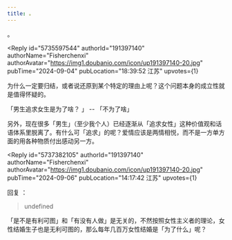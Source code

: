 ```yaml
---
title: 。
---
```



<Forum groupName="00后人生研究室" groupUrl="https://www.douban.com/group/739053/" archivedAt="2025-05-16T14:17:02.154Z">
  <Post
    id="310788261"
    title="。"
    url="https://www.douban.com/group/topic/310788261/?_spm_id=MjU4NzIyMDg5"
    pubTime="2024-09-19"
    highlightUserId="191397140"
  >
。

<Reply
  id="5735597544"
  authorId="191397140"
  authorName="Fisherchenxi"
  authorAvatar="https://img1.doubanio.com/icon/up191397140-20.jpg"
  pubTime="2024-09-04"
  pubLocation="18:39:52 江苏"
  upvotes={1}
>
为什么一定要归结，或者说还原到某个特定的理由上呢？这个问题本身的成立性就是值得怀疑的。

「男生追求女生是为了啥？ 」 \-- 「不为了啥」

另外，现在很多「男生」（至少我个人）已经逐渐从「追求女性」这种价值观和话语体系里脱离了。有什么可「追求」的呢？爱情应该是两情相悦，而不是一方单方面的用各种物质付出感动另一方。
</Reply>

<Reply
  id="5737382105"
  authorId="191397140"
  authorName="Fisherchenxi"
  authorAvatar="https://img1.doubanio.com/icon/up191397140-20.jpg"
  pubTime="2024-09-06"
  pubLocation="14:17:42 江苏"
  upvotes={1}
>
回复 ：
> undefined

「是不是有利可图」和「有没有人做」是无关的，不然按照女性主义者的理论，女性结婚生子也是无利可图的，那么每年几百万女性结婚是「为了什么」呢？
</Reply>
  </Post>
</Forum>
